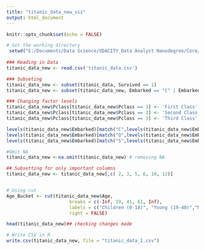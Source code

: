 ---
title: "titanic_data_new_viz"
output: html_document
---

```{r setup, include=FALSE}
knitr::opts_chunk$set(echo = FALSE)
```



```{r setup, include=FALSE}

# Set the working directory
 setwd("E:/Documents/Data Science/UDACITY_Data Analyst Nanodegree/Core/7. Data Visualization/9. Project- make effective visualization/Project_HB_data_viz")
 
### Reading in Data
titanic_data_new <- read.csv('titanic_data.csv')

### Subseting 
titanic_data_new <- subset(titanic_data, Survived == 1)
titanic_data_new <- subset(titanic_data_new, Embarked == "C" | Embarked == "Q" | Embarked ==  "S")

### Changing factor levels
titanic_data_new$Pclass[titanic_data_new$Pclass == 1] <- 'First Class'
titanic_data_new$Pclass[titanic_data_new$Pclass == 2] <- 'Second Class'
titanic_data_new$Pclass[titanic_data_new$Pclass == 3] <- 'Third Class'

levels(titanic_data_new$Embarked)[match("C",levels(titanic_data_new$Embarked))] <- 'Cherbourg'
levels(titanic_data_new$Embarked)[match("Q",levels(titanic_data_new$Embarked))] <- 'Queenstown'
levels(titanic_data_new$Embarked)[match("S",levels(titanic_data_new$Embarked))] <- "Southampton"

#Omit NA
titanic_data_new <-na.omit(titanic_data_new) # removing NA

## Subsetting for only important columns
titanic_data_new <- titanic_data_new[,c( 2, 3, 5, 6, 10, 12)]


# Using cut
Age_Bucket <- cut(titanic_data_new$Age, 
                       breaks = c(-Inf, 19, 41, 61, Inf), 
                       labels = c("Children (0-18)", "Young (19-40)","Middle-Aged (41-60)", "Senior-Citizen   (61-above)"), 
                       right = FALSE)

head(titanic_data_new)## checking changes made

# Write CSV in R
write.csv(titanic_data_new, file = "titanic_data_1.csv")

```
